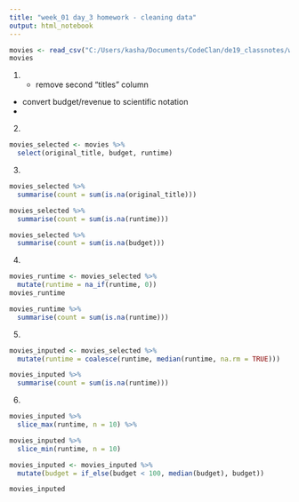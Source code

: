 ```yaml
---
title: "week_01 day_3 homework - cleaning data"
output: html_notebook
---
```


```r
movies <- read_csv("C:/Users/kasha/Documents/CodeClan/de19_classnotes/week_01/day_3/7_homework_cleaning_data/data/movies.csv")
movies
```
1. - remove second "titles" column
- convert budget/revenue to scientific notation
- 


2.
```r
movies_selected <- movies %>% 
  select(original_title, budget, runtime)
```

3.
```r
movies_selected %>% 
  summarise(count = sum(is.na(original_title)))

movies_selected %>% 
  summarise(count = sum(is.na(runtime)))

movies_selected %>% 
  summarise(count = sum(is.na(budget)))
```
4.
```r
movies_runtime <- movies_selected %>%
  mutate(runtime = na_if(runtime, 0))
movies_runtime
```
```r
movies_runtime %>% 
  summarise(count = sum(is.na(runtime)))
```
5.
```r
movies_inputed <- movies_selected %>% 
  mutate(runtime = coalesce(runtime, median(runtime, na.rm = TRUE)))

movies_inputed %>% 
  summarise(count = sum(is.na(runtime)))
```
6.
```r
movies_inputed %>% 
  slice_max(runtime, n = 10) %>% 
```
```r
movies_inputed %>% 
  slice_min(runtime, n = 10)
```

```r
movies_inputed <- movies_inputed %>% 
  mutate(budget = if_else(budget < 100, median(budget), budget))

movies_inputed
```







